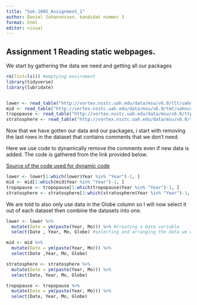 ```yaml
---
title: "Sok-1005_Assignment_1"
author: Daniel Johannessen. kandidat nummer 3
format: html
editor: visual
---
```


## Assignment 1 Reading static webpages. 

We start by gathering the data we need and getting all our packages

```r
rm(list=ls()) #emptying enviroment
library(tidyverse)
library(lubridate)


lower <- read_table("http://vortex.nsstc.uah.edu/data/msu/v6.0/tlt/uahncdc_lt_6.0.txt")
mid <- read_table("http://vortex.nsstc.uah.edu/data/msu/v6.0/tmt/uahncdc_mt_6.0.txt")
tropopause <- read_table("http://vortex.nsstc.uah.edu/data/msu/v6.0/ttp/uahncdc_tp_6.0.txt")
stratosphere <- read_table("http://vortex.nsstc.uah.edu/data/msu/v6.0/tls/uahncdc_ls_6.0.txt")
```

Now that we have gotten our data and our packages, i start with removing the last rows in the dataset that contains comments that we don't need.

Here we use code to dynamically remove the comments even if new data is added. The code is gathered from the link provided below.

[Source of the code used for dynamic code](https://github.com/uit-sok-1005-v23/uit-sok-1005-v23.github.io/blob/main/Global_Temperature.R "Line 43")

```r

lower <- lower[1:which(lower$Year %in% "Year")-1, ]
mid <- mid[1:which(mid$Year %in% "Year")-1, ]
tropopause <- tropopause[1:which(tropopause$Year %in% "Year")-1, ]
stratosphere <- stratosphere[1:which(stratosphere$Year %in% "Year")-1, ]


```

We are told to also only use data in the Globe column so I will now select it out of each dataset then combine the datasets into one.

```r
lower <- lower %>% 
  mutate(Date = ym(paste(Year, Mo))) %>% #Creating a Date variable
  select(Date , Year, Mo, Globe) #selecting and arranging the data we want

mid <- mid %>% 
  mutate(Date = ym(paste(Year, Mo))) %>% 
  select(Date ,Year, Mo, Globe) 

stratosphere <- stratosphere %>% 
  mutate(Date = ym(paste(Year, Mo))) %>% 
  select(Date, Year, Mo, Globe) 

tropopause <- tropopause %>% 
  mutate(Date = ym(paste(Year, Mo))) %>% 
  select(Date, Year, Mo, Globe) 

```
